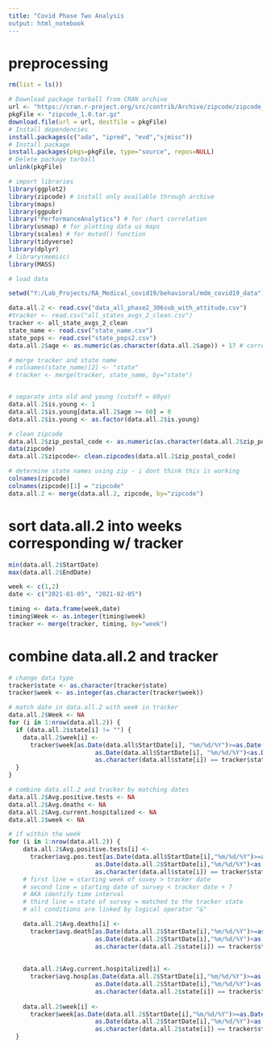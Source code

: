 ```yaml
---
title: "Covid Phase Two Analysis
output: html_notebook
---
```


# preprocessing

```r
rm(list = ls())

# Download package tarball from CRAN archive
url <- "https://cran.r-project.org/src/contrib/Archive/zipcode/zipcode_1.0.tar.gz"
pkgFile <- "zipcode_1.0.tar.gz"
download.file(url = url, destfile = pkgFile)
# Install dependencies
install.packages(c("ada", "ipred", "evd","sjmisc"))
# Install package
install.packages(pkgs=pkgFile, type="source", repos=NULL)
# Delete package tarball
unlink(pkgFile)

# import libraries
library(ggplot2)
library(zipcode) # install only available through archive
library(maps)
library(ggpubr)
library("PerformanceAnalytics") # for chart correlation
library(usmap) # for plotting data us maps
library(scales) # for muted() function
library(tidyverse)
library(dplyr)
# library(memisc)
library(MASS)
```

```r
# load data

setwd("Y:/Lab_Projects/RA_Medical_covid19/behavioral/mdm_covid19_data")

data.all.2 <- read.csv("data_all_phase2_306sub_with_attitude.csv")
#tracker <- read.csv("all_states_avgs_2_clean.csv")
tracker <- all_state_avgs_2_clean
state_name <- read.csv("state_name.csv")
state_pops <- read.csv("state_pops2.csv")
data.all.2$age <- as.numeric(as.character(data.all.2$age)) + 17 # correct coding
```


```r
# merge tracker and state name
# colnames(state_name)[2] <- "state"
# tracker <- merge(tracker, state_name, by="state")


# separate into old and young (cutoff = 60yo)
data.all.2$is.young <- 1
data.all.2$is.young[data.all.2$age >= 60] = 0 
data.all.2$is.young <- as.factor(data.all.2$is.young)

# clean zipcode
data.all.2$zip_postal_code <- as.numeric(as.character(data.all.2$zip_postal_code))
data(zipcode)
data.all.2$zipcode<- clean.zipcodes(data.all.2$zip_postal_code)

# determine state names using zip - i dont think this is working
colnames(zipcode)
colnames(zipcode)[1] = "zipcode"
data.all.2 <- merge(data.all.2, zipcode, by="zipcode")

```
# sort data.all.2 into weeks corresponding w/ tracker 
```r
min(data.all.2$StartDate)
max(data.all.2$EndDate)

week <- c(1,2)
date <- c("2021-01-05", "2021-02-05")

timing <- data.frame(week,date)
timing$Week <- as.integer(timing$week)
tracker <- merge(tracker, timing, by="week")
```

# combine data.all.2 and tracker
```r
# change data type
tracker$state <- as.character(tracker$state)
tracker$week <- as.integer(as.character(tracker$week))

# match date in data.all.2 with week in tracker
data.all.2$Week <- NA
for (i in 1:nrow(data.all.2)) { 
  if (data.all.2$state[i] != "") {
    data.all.2$week[i] <-
      tracker$week[as.Date(data.all$StartDate[i], "%m/%d/%Y")>=as.Date(tracker$date) &
                        as.Date(data.all$StartDate[i], "%m/%d/%Y")<as.Date(tracker$date)+7 &
                        as.character(data.all$state[i]) == tracker$state]
  }
}

# combine data.all.2 and tracker by matching dates
data.all.2$Avg.positive.tests <- NA
data.all.2$Avg.deaths <- NA
data.all.2$Avg.current.hospitalized <- NA
data.all.2$week <- NA

# if within the week
for (i in 1:nrow(data.all.2)) {
    data.all.2$Avg.positive.tests[i] <-
      tracker$avg.pos.test[as.Date(data.all$StartDate[i],"%m/%d/%Y")>=as.Date(tracker$date) &
                        as.Date(data.all.2$StartDate[i],"%m/%d/%Y")<as.Date(tracker$date)+7 &
                        as.character(data.all$state[i]) == tracker$state]
    # first line = starting week of suvey > tracker date
    # second line = starting date of survey < tracker date + 7
    # AKA identify time interval 
    # third line = state of survey = matched to the tracker state
    # all conditions are linked by logical operator "&"

    data.all.2$Avg.deaths[i] <-
      tracker$avg.death[as.Date(data.all.2$StartDate[i],"%m/%d/%Y")>=as.Date(tracker$date) &
                        as.Date(data.all.2$StartDate[i],"%m/%d/%Y")<as.Date(tracker$date)+7 &
                        as.character(data.all.2$state[i]) == tracker$state]
    
    
    data.all.2$Avg.current.hospitalized[i] <-
      tracker$avg.hosp[as.Date(data.all.2$StartDate[i],"%m/%d/%Y")>=as.Date(tracker$date) &
                        as.Date(data.all.2$StartDate[i],"%m/%d/%Y")<as.Date(tracker$date)+7 &
                        as.character(data.all.2$state[i]) == tracker$state]
    
    data.all.2$week[i] <-
      tracker$week[as.Date(data.all.2$StartDate[i],"%m/%d/%Y")>=as.Date(tracker$date) &
                        as.Date(data.all.2$StartDate[i],"%m/%d/%Y")<as.Date(tracker$date)+7 &
                        as.character(data.all.2$state[i]) == tracker$state]
  }
  

```

